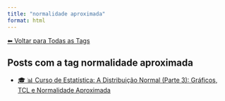 ```yaml
---
title: "normalidade aproximada"
format: html
---
```


[⬅ Voltar para Todas as Tags](../tags.qmd)

## Posts com a tag **normalidade aproximada**

- [🎓 📊 Curso de Estatística: A Distribuição Normal (Parte 3): Gráficos, TCL e Normalidade Aproximada](/posts/cursos/estatistica/distribuicao_normal/parte-3/distribuicao-normal-parte3.html)
